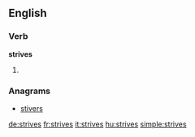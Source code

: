 ==English==

===Verb===
'''strives'''

# {{third-person singular of|strive}}

===Anagrams===
* [[stivers#English|stivers]]

[[de:strives]]
[[fr:strives]]
[[it:strives]]
[[hu:strives]]
[[simple:strives]]
